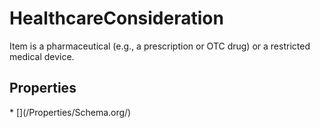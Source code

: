 
# HealthcareConsideration

Item is a pharmaceutical (e.g., a prescription or OTC drug) or a restricted medical device.

## Properties

<Grid>
* [](/Properties/Schema.org/)

</Grid>

